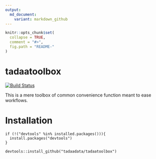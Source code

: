 ```yaml
---
output:
  md_document:
    variant: markdown_github
---
```


<!-- README.md is generated from README.Rmd. Please edit that file -->

```r
knitr::opts_chunk$set(
  collapse = TRUE,
  comment = "#>",
  fig.path = "README-"
)
```

# tadaatoolbox   

[![Build Status](https://travis-ci.org/tadaadata/tadaatoolbox.svg)](https://travis-ci.org/tadaadata/tadaatoolbox)

This is a mere toolbox of common convenience function meant to ease workflows.

# Installation

```
if (!("devtools" %in% installed.packages())){
  install.packages("devtools")
}

devtools::install_github("tadaadata/tadaatoolbox")
```